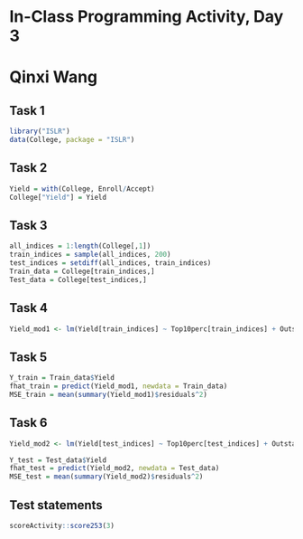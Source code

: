 # In-Class Programming Activity, Day 3
# Qinxi Wang

## Task 1 
```r
library("ISLR")
data(College, package = "ISLR")
```

## Task 2
```r
Yield = with(College, Enroll/Accept)
College["Yield"] = Yield
```

## Task 3
```r
all_indices = 1:length(College[,1])
train_indices = sample(all_indices, 200) 
test_indices = setdiff(all_indices, train_indices) 
Train_data = College[train_indices,]
Test_data = College[test_indices,]
```

## Task 4
```r
Yield_mod1 <- lm(Yield[train_indices] ~ Top10perc[train_indices] + Outstate[train_indices] + Expend[train_indices], data=Train_data)
```

## Task 5
```r
Y_train = Train_data$Yield
fhat_train = predict(Yield_mod1, newdata = Train_data)
MSE_train = mean(summary(Yield_mod1)$residuals^2)
```

## Task 6
```r
Yield_mod2 <- lm(Yield[test_indices] ~ Top10perc[test_indices] + Outstate[test_indices] + Expend[test_indices], data=Test_data)

Y_test = Test_data$Yield
fhat_test = predict(Yield_mod2, newdata = Test_data)
MSE_test = mean(summary(Yield_mod2)$residuals^2)
```

## Test statements

```r
scoreActivity::score253(3)
```